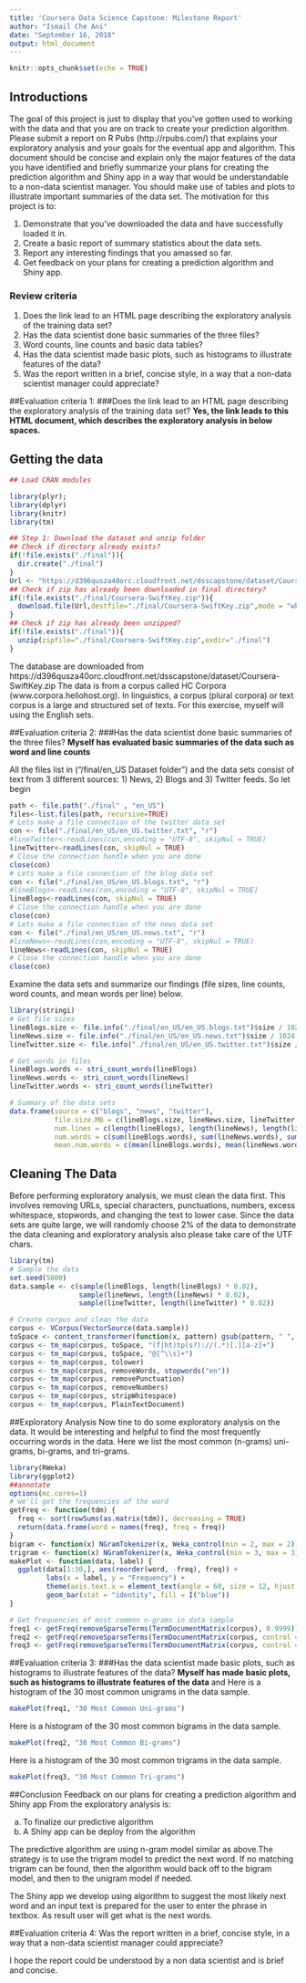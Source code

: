 ```yaml
---
title: 'Coursera Data Science Capstone: Milestone Report'
author: "Ismail Che Ani"
date: "September 16, 2018"
output: html_document
---
```


```r
knitr::opts_chunk$set(echo = TRUE)
```
## Introductions

The goal of this project is just to display that you’ve gotten used to working with the data and that you are on track to create your prediction algorithm. Please submit a report on R Pubs (http://rpubs.com/) that explains your exploratory analysis and your goals for the eventual app and algorithm. This document should be concise and explain only the major features of the data you have identified and briefly summarize your plans for creating the prediction algorithm and Shiny app in a way that would be understandable to a non-data scientist manager. You should make use of tables and plots to illustrate important summaries of the data set. The motivation for this project is to: 

1. Demonstrate that you’ve downloaded the data and have successfully loaded it in.
2. Create a basic report of summary statistics about the data sets.
3. Report any interesting findings that you amassed so far.
4. Get feedback on your plans for creating a prediction algorithm and Shiny app.

### Review criteria
1. Does the link lead to an HTML page describing the exploratory analysis of the training data set? 
2. Has the data scientist done basic summaries of the three files? 
3. Word counts, line counts and basic data tables? 
4. Has the data scientist made basic plots, such as histograms to illustrate features of the data? 
5. Was the report written in a brief, concise style, in a way that a non-data scientist manager could appreciate?


##Evaluation criteria 1:
###Does the link lead to an HTML page describing the exploratory analysis of the training data set? 
**Yes, the link leads to this HTML document, which describes the exploratory analysis in below spaces.**

## Getting the data

```r

## Load CRAN modules 

library(plyr);
library(dplyr)
library(knitr)
library(tm)

## Step 1: Download the dataset and unzip folder
## Check if directory already exists?
if(!file.exists("./final")){
  dir.create("./final")
}
Url <- "https://d396qusza40orc.cloudfront.net/dsscapstone/dataset/Coursera-SwiftKey.zip"
## Check if zip has already been downloaded in final directory?
if(!file.exists("./final/Coursera-SwiftKey.zip")){
  download.file(Url,destfile="./final/Coursera-SwiftKey.zip",mode = "wb")
}
## Check if zip has already been unzipped?
if(!file.exists("./final")){
  unzip(zipfile="./final/Coursera-SwiftKey.zip",exdir="./final")
}
``` 

The database are downloaded from  https://d396qusza40orc.cloudfront.net/dsscapstone/dataset/Coursera-SwiftKey.zip
The data is from a corpus called HC Corpora (www.corpora.heliohost.org). In linguistics, a corpus (plural corpora) or text corpus is a large and structured set of texts. For this exercise, myself will using the English sets.

##Evaluation criteria 2: 
###Has the data scientist done basic summaries of the three files?
**Myself has evaluated basic summaries of the data such as word and line counts**

All the files list in ("/final/en_US Dataset folder") and the data sets consist of text from 3 different sources: 1) News, 2) Blogs and 3) Twitter feeds. So let begin

```r
path <- file.path("./final" , "en_US")
files<-list.files(path, recursive=TRUE)
# Lets make a file connection of the twitter data set
con <- file("./final/en_US/en_US.twitter.txt", "r") 
#lineTwitter<-readLines(con,encoding = "UTF-8", skipNul = TRUE)
lineTwitter<-readLines(con, skipNul = TRUE)
# Close the connection handle when you are done
close(con)
# Lets make a file connection of the blog data set
con <- file("./final/en_US/en_US.blogs.txt", "r") 
#lineBlogs<-readLines(con,encoding = "UTF-8", skipNul = TRUE)
lineBlogs<-readLines(con, skipNul = TRUE)
# Close the connection handle when you are done
close(con)
# Lets make a file connection of the news data set
con <- file("./final/en_US/en_US.news.txt", "r") 
#lineNews<-readLines(con,encoding = "UTF-8", skipNul = TRUE)
lineNews<-readLines(con, skipNul = TRUE)
# Close the connection handle when you are done
close(con)
```
Examine the data sets and summarize our findings (file sizes, line counts, word counts, and mean words per line) below.
```r
library(stringi)
# Get file sizes
lineBlogs.size <- file.info("./final/en_US/en_US.blogs.txt")$size / 1024 ^ 2
lineNews.size <- file.info("./final/en_US/en_US.news.txt")$size / 1024 ^ 2
lineTwitter.size <- file.info("./final/en_US/en_US.twitter.txt")$size / 1024 ^ 2

# Get words in files
lineBlogs.words <- stri_count_words(lineBlogs)
lineNews.words <- stri_count_words(lineNews)
lineTwitter.words <- stri_count_words(lineTwitter)

# Summary of the data sets
data.frame(source = c("blogs", "news", "twitter"),
           file.size.MB = c(lineBlogs.size, lineNews.size, lineTwitter.size),
           num.lines = c(length(lineBlogs), length(lineNews), length(lineTwitter)),
           num.words = c(sum(lineBlogs.words), sum(lineNews.words), sum(lineTwitter.words)),
           mean.num.words = c(mean(lineBlogs.words), mean(lineNews.words), mean(lineTwitter.words)))

```

## Cleaning The Data
Before performing exploratory analysis, we must clean the data first. This involves removing URLs, special characters, punctuations, numbers, excess whitespace, stopwords, and changing the text to lower case. Since the data sets are quite large, we will randomly choose 2% of the data to demonstrate the data cleaning and exploratory analysis also please take care of the UTF chars.

```r
library(tm)
# Sample the data
set.seed(5000)
data.sample <- c(sample(lineBlogs, length(lineBlogs) * 0.02),
                 sample(lineNews, length(lineNews) * 0.02),
                 sample(lineTwitter, length(lineTwitter) * 0.02))

# Create corpus and clean the data
corpus <- VCorpus(VectorSource(data.sample))
toSpace <- content_transformer(function(x, pattern) gsub(pattern, " ", x))
corpus <- tm_map(corpus, toSpace, "(f|ht)tp(s?)://(.*)[.][a-z]+")
corpus <- tm_map(corpus, toSpace, "@[^\\s]+")
corpus <- tm_map(corpus, tolower)
corpus <- tm_map(corpus, removeWords, stopwords("en"))
corpus <- tm_map(corpus, removePunctuation)
corpus <- tm_map(corpus, removeNumbers)
corpus <- tm_map(corpus, stripWhitespace)
corpus <- tm_map(corpus, PlainTextDocument)
```

##Exploratory Analysis
Now tine to do some exploratory analysis on the data. It would be interesting and helpful to find the most frequently occurring words in the data. Here we list the most common (n-grams) uni-grams, bi-grams, and tri-grams.

```r

library(RWeka)
library(ggplot2)
##annotate
options(mc.cores=1)
# we'll get the frequencies of the word
getFreq <- function(tdm) {
  freq <- sort(rowSums(as.matrix(tdm)), decreasing = TRUE)
  return(data.frame(word = names(freq), freq = freq))
}
bigram <- function(x) NGramTokenizer(x, Weka_control(min = 2, max = 2))
trigram <- function(x) NGramTokenizer(x, Weka_control(min = 3, max = 3))
makePlot <- function(data, label) {
  ggplot(data[1:30,], aes(reorder(word, -freq), freq)) +
         labs(x = label, y = "Frequency") +
         theme(axis.text.x = element_text(angle = 60, size = 12, hjust = 1)) +
         geom_bar(stat = "identity", fill = I("blue"))
}

# Get frequencies of most common n-grams in data sample
freq1 <- getFreq(removeSparseTerms(TermDocumentMatrix(corpus), 0.9999))
freq2 <- getFreq(removeSparseTerms(TermDocumentMatrix(corpus, control = list(tokenize = bigram)), 0.9999))
freq3 <- getFreq(removeSparseTerms(TermDocumentMatrix(corpus, control = list(tokenize = trigram)), 0.9999))
```

##Evaluation criteria 3: 
###Has the data scientist made basic plots, such as histograms to illustrate features of the data?
**Myself has made basic plots, such as histograms to illustrate features of the data** and
Here is a histogram of the 30 most common unigrams in the data sample.

```r
makePlot(freq1, "30 Most Common Uni-grams")
```

Here is a histogram of the 30 most common bigrams in the data sample.

```r
makePlot(freq2, "30 Most Common Bi-grams")
```

Here is a histogram of the 30 most common trigrams in the data sample.
```r

makePlot(freq3, "30 Most Common Tri-grams")
```

##Conclusion
Feedback on our plans for creating a prediction algorithm and Shiny app From the exploratory analysis is:

a. To finalize our predictive algorithm
b. A Shiny app can be deploy from the algorithm

The predictive algorithm are using n-gram model similar as above.The strategy is to  use the trigram model to predict the next word. If no matching trigram can be found, then the algorithm would back off to the bigram model, and then to the unigram model if needed.

The Shiny app we develop using algorithm to suggest the most likely next word and an input text is prepared for the user to enter the phrase in textbox. As result user will get what is the next words.

##Evaluation criteria 4: 
Was the report written in a brief, concise style, in a way that a non-data scientist manager could appreciate? 

I hope the report could be understood by a non data scientist and is brief and concise.